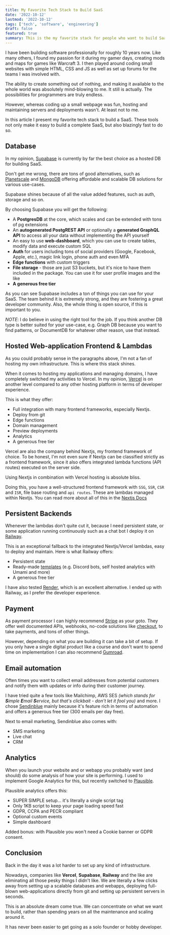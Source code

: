```yaml
---
title: My Favorite Tech Stack to Build SaaS
date: '2022-10-12'
lastmod: '2022-10-12'
tags: ['tech', 'software', 'engineering']
draft: false
featured: true
summary: This is the my favorite stack for people who want to build SaaS fast. It includes everything from backend, to frontend, emails and payment.
---
```


I have been building software professionally for roughly 10 years now. Like many others, I found my passion for it
during my gamer days, creating mods and maps for games like Warcraft 3. I then played around coding small websites
with simple HTML, CSS and JS as well as set up forums for the teams I was involved with.

The ability to create something out of nothing, and making it available to the whole world was absolutely
mind-blowing to me. It still is actually. The possibilities for programmers are truly endless.

However, whereas coding up a small webpage was fun, hosting and maintaining servers and deployments wasn't. At least not
to me.


In this article I present my favorite tech stack to build a SaaS. These tools not only make it easy to build a complete
SaaS, but also blazingly fast to do so.

## Database

In my opinion, [Supabase](https://supabase.com/) is currently by far the best choice as a hosted DB for building SaaS.

Don't get me wrong, there are tons of good alternatives, such as [Planetscale](https://planetscale.com/) and
[MongoDB](https://www.mongodb.com/) offering affordable and scalable DB solutions for various use-cases.

Supabase shines because of all the value added features, such as auth, storage and so on.

By choosing Supabase you will get the following:
- A **PostgresDB** at the core, which scales and can be extended with tons of pg extensions
- An **autogenerated PostgREST API** or optionally a **generated GraphQL API** to access all your data without implementing the API yourself
- An easy to use **web-dashboard**, which you can use to create tables, modify data and execute custom SQL
- **Auth** for users including tons of social providers (Google, Facebook, Apple, etc.), magic link login, phone auth and even MFA
- **Edge functions** with custom triggers
- **File storage** - those are just S3 buckets, but it's nice to have them included in the package. You can use it for user profile images and the like
- **A generous free tier**

As you can see Supabase includes a ton of things you can use for your SaaS. The team behind it is extremely strong, and
they are fostering a great developer community. Also, the whole thing is open source, if this is important to you.

_NOTE_: I do believe in using the right tool for the job. If you think another DB type is better suited for your use-case,
e.g. Graph DB because you want to find patterns, or DocumentDB for whatever other reason, use that instead.

## Hosted Web-application Frontend & Lambdas

As you could probably sense in the paragraphs above, I'm not a fan of hosting my own infrastructure. This is where this
stack shines.

When it comes to hosting my applications and managing domains, I have completely switched my activities to Vercel. In my
opinion, [Vercel](https://vercel.com/) is on another level compared to any other hosting platform in terms of developer
experience.

This is what they offer:

- Full integration with many frontend frameworks, especially Nextjs.
- Deploy from git
- Edge functions
- Domain management
- Preview deployments
- Analytics
- A generous free tier

Vercel are also the company behind Nextjs, my frontend framework of choice. To be honest, I'm not even sure if Nextjs
can be classified strictly as a frontend framework, since it also offers integrated lambda functions (API routes)
executed on the server side.

Using Nextjs in combination with Vercel hosting is absolute bliss.

Doing this, you have a well-structured frontend framework with `SSG`, `SSR`, `CSR` and `ISR`, file base routing and
`api routes`. These are lambdas managed within Nextjs. You can read more about all of this in the
[Nextjs Docs](https://nextjs.org/docs/basic-features/data-fetching/overview)

## Persistent Backends

Whenever the lambdas don't quite cut it, because I need persistent state, or some application running continuously such
as a chat bot I deploy it on [Railway](https://railway.app/).

This is an exceptional fallback to the integrated Nextjs/Vercel lambdas, easy to deploy and maintain. Here is what
Railway offers:

- Persistent state
- Ready-made [templates](https://railway.app/templates) (e.g. Discord bots, self hosted analytics with Umami and more)
- A generous free tier

I have also tested [Render](https://render.com/), which is an excellent alternative. I ended up with Railway, as I
prefer the developer experience.

## Payment

As payment processor I can highly recommend [Stripe](https://stripe.com/) as your goto. They offer well documented
APIs, webhooks, no-code solutions like [checkout](https://stripe.com/en-nz/payments/checkout), to take payments, and
tons of other things.

However, depending on what you are building it can take a bit of setup. If you only have a single digital product like a
course and don't want to spend time on implementation I can also recommend [Gumroad](https://gumroad.com/).

## Email automation

Often times you want to collect email addresses from potential customers and notify them with updates or info during
their customer journey.

I have tried quite a few tools like Mailchimp, AWS SES _(which stands for **S**imple **E**mail **S**ervice, but that's
clickbait - don't let it fool you)_ and more. I chose [Sendinblue](https://www.sendinblue.com/) mainly because it's
feature rich in terms of automation and offers a generous free tier (300 emails per day free).

Next to email marketing, Sendinblue also comes with:
- SMS marketing
- Live chat
- CRM

## Analytics

When you launch your website and or webapp you probably want (and should) do some analysis of how your site is
performing. I used to implement Google Analytics for this, but recently switched to [Plausible](https://plausible.io/).

Plausible analytics offers this:
- SUPER SIMPLE setup... it's literally a single script tag
- Only 1KB script to keep your page loading speed fast
- GDPR, CCPA and PECR compliant
- Optional custom events
- Simple dashboard

Added bonus: with Plausible you won't need a Cookie banner or GDPR consent.

## Conclusion

Back in the day it was a lot harder to set up any kind of infrastructure.

Nowadays, companies like **Vercel**, **Supabase**, **Railway** and the like are eliminating all those pesky
things I didn't like. We are literally a few clicks away from setting up a scalable databases and webapps, deploying
full-blown web-applications directly from git and setting up persistent servers in seconds.

This is an absolute dream come true. We can concentrate on what we want to build, rather than spending years on
all the maintenance and scaling around it.

It has never been easier to get going as a solo founder or hobby developer.
